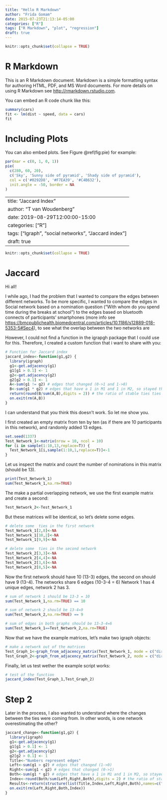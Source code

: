 ```yaml
---
title: "Hello R Markdown"
author: "Frida Gomam"
date: 2015-07-23T21:13:14-05:00
categories: ["R"]
tags: ["R Markdown", "plot", "regression"]
draft: true
---
```


```r
knitr::opts_chunk$set(collapse = TRUE)
```

# R Markdown

This is an R Markdown document. Markdown is a simple formatting syntax for authoring HTML, PDF, and MS Word documents. For more details on using R Markdown see <http://rmarkdown.rstudio.com>.

You can embed an R code chunk like this:

```r
summary(cars)
fit <- lm(dist ~ speed, data = cars)
fit
```

# Including Plots

You can also embed plots. See Figure \@ref(fig:pie) for example:

```r
par(mar = c(0, 1, 0, 1))
pie(
  c(280, 60, 20),
  c('Sky', 'Sunny side of pyramid', 'Shady side of pyramid'),
  col = c('#0292D8', '#F7EA39', '#C4B632'),
  init.angle = -50, border = NA
)
```

<!--chapter:end:2015-07-23-r-rmarkdown.Rmd-->

---
title: "Jaccard Index"
author: "T van Woudenberg"
date: 2019-08-29T12:00:00-15:00
categories: ["R"]
tags: ["Igraph", "social networks", "Jaccard index"]
draft: true
---

```r
knitr::opts_chunk$set(collapse = TRUE)
```

# Jaccard 

Hi all! 

I while ago, I had the problem that I wanted to compare the edges between different networks. To be more specific, I wanted to compare the edges in Social network based on a nomination question ("With whom do you spend time during the breaks at school") to the edges based on bluetooth connects of participants' smartphones (more info see <https://bmcpublichealth.biomedcentral.com/articles/10.1186/s12889-018-5353-5#Sec4>), to see what the overlap between the two networks are

However, I could not find a function in the igrapgh package that I could use for this. Therefore, I created a custom function that i want to share with you: 

```r
# Function for Jaccard index
jaccard_index<-function(g1,g2) {
  library(igraph)
  g1<-get.adjacency(g1)
  g1[g1 > 0.1] <- 1
  g2<-get.adjacency(g2)
  g2[g2 > 0.1] <- 1
  A<-sum(g1 != g2) # edges that changed (0->1 and 1->0)
  B<-sum(g1 * g2) # edges that have a 1 in M1 and 1 in M2, so stayed the same (1->1)
  return(round(B/sum(A,B),digits = 2)) # the ratio of stable ties ties (B), compared to all ties who change (A) + stable ties (B)
  on.exit(rm(A,B))
}
```

I can understand that you think this doesn't work. So let me show you.

I first created an empty matrix from ten by ten (as if there are 10 participants in this network), and randomly added 13 edges.

```r
set.seed(1337)
Test_Network_1<-matrix(nrow = 10, ncol = 10)
for (i in sample(1:10,13,replace=T)) {
  Test_Network_1[i,sample(1:10,1,replace=T)]<-1
}

```

Let us inspect the matrix and count the number of nominations in this matrix (should be 13).

```r
print(Test_Network_1)
sum(Test_Network_1,na.rm=TRUE)
```

The make a partial overlapping network, we use the first example matrix and create a second:

``` r
Test_Network_2<-Test_Network_1
```

But these matrices will be identical, so let's delete some edges.

```r
# delete some  ties in the first network
Test_Network_1[2,8]<-NA
Test_Network_1[10,2]<-NA
Test_Network_1[9,9]<-NA

# delete some  ties in the second network
Test_Network_2[3,3]<-NA
Test_Network_2[4,4]<-NA
Test_Network_2[3,6]<-NA
Test_Network_2[8,5]<-NA
```

Now the first network should have 10 (13-3) edges, the second on should have 9 (13-4).
The networks share 6 edges (10-3-4 = 6)
Network 1 has 4 unique edges, network 2 has 3.

```r
# sum of network 1 should be 13-3 = 10
sum(Test_Network_1,na.rm=TRUE) == 10

# sum of network 2 should be 13-4=9
sum(Test_Network_2,na.rm=TRUE) == 9

# sum of edges in both graphs should be 13-3-4=6
sum(Test_Network_1==Test_Network_2,na.rm=TRUE)
```

Now that we have the example matrices, let's make two igraph objects:

```r
# make a network out of the matrices
Test_Graph_1<-graph_from_adjacency_matrix(Test_Network_1, mode = c("directed"))
Test_Graph_2<-graph_from_adjacency_matrix(Test_Network_2, mode = c("directed"))
```

Finally, let us test wether the example script works:

```r
# test of the function
jaccard_index(Test_Graph_1,Test_Graph_2)
```



# Step 2

Later in the process, I also wanted to understand where the changes between the ties were coming from. In other words, is one network overestimating the other?
 


```r
jaccard_change<-function(g1,g2) {
  library(igraph)
  g1<-get.adjacency(g1)
  g1[g1 > 0.1] <- 1
  g2<-get.adjacency(g2)
  g2[g2 > 0.1] <- 1
  Title<-"Numbers represent edges"
  Left<-sum(g1 > g2) # edges that changed (1->0)
  Right<-sum(g1 < g2) # edges that changed (0->1)
  Both<-sum(g1 * g2) # edges that have a 1 in M1 and 1 in M2, so stayed the same (1->1)
  Index<-round(Both/sum(Left,Right,Both),digits = 2) # the ratio of stable ties ties (B), compared to all ties who change (A) + stable ties (B)
  Results<-return(structure(list(Title,Index,Left,Right,Both),names=c("Title","Jaccard_Index","Left_Network_Only", "Right_Network_Only", "Both_Networks")))
  on.exit(rm(Left,Right,Both,Index))
}
```

<!--chapter:end:Jaccard.Rmd-->

